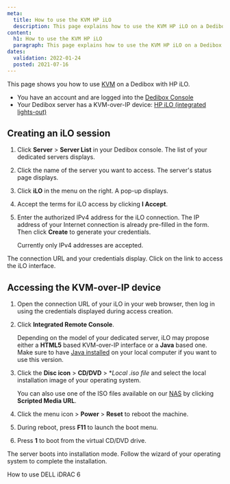 ```yaml
---
meta:
  title: How to use the KVM HP iLO
  description: This page explains how to use the KVM HP iLO on a Dedibox
content:
  h1: How to use the KVM HP iLO
  paragraph: This page explains how to use the KVM HP iLO on a Dedibox
dates:
  validation: 2022-01-24
  posted: 2021-07-16
---
```



This page shows you how to use [KVM](/dedibox/kvm-over-ip/concepts/#kvm-over-ip) on a Dedibox with HP iLO.

<Message type="requirement">

  - You have an account and are logged into the [Dedibox Console](https://console.online.net) 
  - Your Dedibox server has a KVM-over-IP device: [HP iLO (integrated lights-out)](https://www.hpe.com/us/en/servers/integrated-lights-out-ilo.html)

</Message>

## Creating an iLO session

1. Click **Server** > **Server List** in your Dedibox console. The list of your dedicated servers displays.

2. Click the name of the server you want to access. The server's status page displays.

3. Click **iLO** in the menu on the right. A pop-up displays.

    <Lightbox src="scaleway_ilo.webp" alt="" />

4. Accept the terms for iLO access by clicking **I Accept**.

5. Enter the authorized IPv4 address for the iLO connection. The IP address of your Internet connection is already pre-filled in the form. Then click **Create** to generate your credentials.

    <Message type="note">

    Currently only IPv4 addresses are accepted.

    </Message>

The connection URL and your credentials display. Click on the link to access the iLO interface.

## Accessing the KVM-over-IP device 

1. Open the connection URL of your iLO in your web browser, then log in using the credentials displayed during access creation. 

2. Click **Integrated Remote Console**. 

    <Message type="tip">

    Depending on the model of your dedicated server, iLO may propose either a **HTML5** based KVM-over-IP interface or a **Java** based one. Make sure to have [Java installed](https://www.java.com/en/download/help/download_options.html) on your local computer if you want to use this version.

    </Message>

3. Click the **Disc icon** > **CD/DVD** > **Local *.iso file** and select the local installation image of your operating system.

    <Message type="tip">

    You can also use one of the ISO files available on our [NAS](https://virtualmedia.online.net/) by clicking **Scripted Media URL**.

    </Message>

4. Click the menu icon > **Power** > **Reset** to reboot the machine.

5. During reboot, press **F11** to launch the boot menu.

    <Lightbox src="scaleway_ilo_boot_menu.webp" alt="" />

6. Press **1** to boot from the virtual CD/DVD drive.

    <Lightbox src="scaleway_ilo_boot_options.webp" alt="" />

The server boots into installation mode. Follow the wizard of your operating system to complete the installation. 

<Navigation title="See Also">
  <NextButton to="/dedibox/kvm-over-ip/how-to/dell-idrac6/">How to use DELL iDRAC 6</NextButton>
</Navigation>